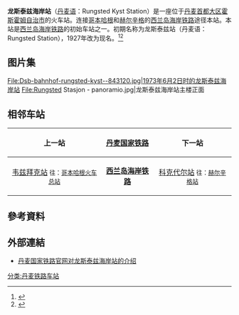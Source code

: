 {{翻译请求}}{{Infobox station
| name = 
| native_name = Rungsted Kyst Station
| type = [[火车站|火车站]]
| style = STL
| image = Rungsted stasjon.jpg
| image_caption = 2008年时的龙斯泰兹海岸站
| address = {{DEN}} [[首都大区|首都大区]] [[霍斯霍姆自治市|霍斯霍姆自治市]] {{link-da|龙斯泰兹|Rungsted}}（2960）西车站街7号
| coordinates = {{coord|55|52|56|N|12|31|54|E|region:DK|display=inline,title}}
| map_type = Denmark
| operator = [[丹麦国家铁路|丹麦国家铁路]]
| line = [[西兰岛海岸铁路|西兰岛海岸铁路]]
| structure = [[地面车站|地面车站]]
| opened = 1897年8月2日
| architect = [[海因里奇·温克|海因里奇·温克]]
| code = Ru
| platform = 3座
| tracks = 3条
| bus_routes = 381路<br>383路<br>388路<br>375R路
| former = 龙斯泰兹站（1927年之前）
}}
'''龙斯泰兹海岸站'''（[[丹麦语|丹麦语]]：Rungsted Kyst Station）是一座位于[[丹麦|丹麦]][[首都大区|首都大区]][[霍斯霍姆自治市|霍斯霍姆自治市]]的火车站。连接[[哥本哈根|哥本哈根]]和[[赫爾辛格|赫尔辛格]]的[[西兰岛海岸铁路|西兰岛海岸铁路]]途径本站。本站是[[西兰岛海岸铁路|西兰岛海岸铁路]]的初始车站之一。初期名称为龙斯泰兹站（丹麦语：Rungsted Station），1927年改为现名。<ref>{{Cite web|title=Rungsted Kyst Station (Ru)|url=https://danskejernbaner.dk/vis.station.php?FORLOEB_ID=1041&content=Rungsted+Kyst+Station+(Ru)|accessdate=2021-02-27|work=danskejernbaner.dk|language=da|archive-date=2021-01-17|archive-url=https://web.archive.org/web/20210117131024/https://danskejernbaner.dk/vis.station.php?FORLOEB_ID=1041&content=Rungsted+Kyst+Station+(Ru)|dead-url=no}}</ref><ref>{{Cite web|title=Rungsted Kyst St.|url=https://www.google.com.tw/maps/place/Rungsted+Kyst+St./@55.8822983,12.5301728,203m/data=!3m1!1e3!4m5!3m4!1s0x0:0xd29c6c51f08bd236!8m2!3d55.8822271!4d12.5314774|accessdate=2021-02-27|work=|publisher=谷歌地图|language=zh-TW}}</ref>

== 图片集 ==
<gallery widths="270" heights="200">
File:Dsb-bahnhof-rungsted-kyst--843120.jpg|1973年6月2日时的龙斯泰兹海岸站
File:Rungsted Stasjon - panoramio.jpg|龙斯泰兹海岸站主楼正面
</gallery>

== 相邻车站 ==
{| class="wikitable"
!上一站
![[丹麦国家铁路|丹麦国家铁路]]
!下一站
|-
| align="center" |[[韦兹拜克站|韦兹拜克站]]
<small>往：[[哥本哈根火车总站|哥本哈根火车总站]]</small>
| align="center" |'''[[西兰岛海岸铁路|西兰岛海岸铁路]]'''
| align="center" |[[科克代尔站|科克代尔站]]
<small>往：[[赫尔辛格站|赫尔辛格站]]</small>
|}

== 參考資料 ==
{{Reflist|2}}

== 外部連結 ==
*[https://www.dsb.dk/kundeservice/stationer/rungsted-kyst/ 丹麦国家铁路官网对龙斯泰兹海岸站的介绍] {{Wayback|url=https://www.dsb.dk/kundeservice/stationer/rungsted-kyst/ |date=20181126005451 }}{{da icon}}
{{commonscat}}
[[分类:丹麦铁路车站|分类:丹麦铁路车站]]